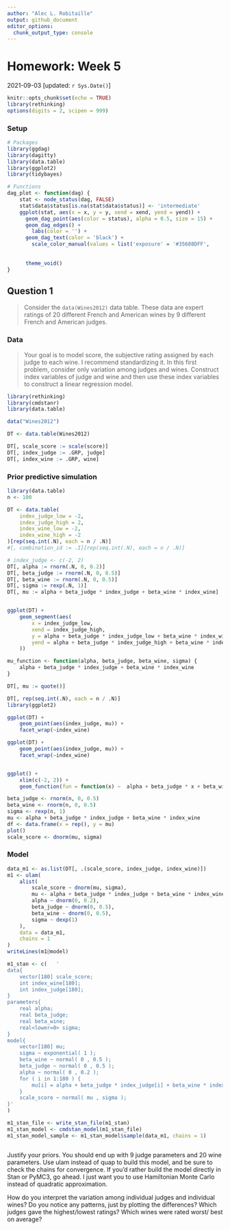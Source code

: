 ```yaml
---
author: "Alec L. Robitaille"
output: github_document
editor_options: 
  chunk_output_type: console
---
```


# Homework: Week 5
2021-09-03 [updated: `r Sys.Date()`]

```r
knitr::opts_chunk$set(echo = TRUE)
library(rethinking)
options(digits = 2, scipen = 999)
```

### Setup

```r
# Packages
library(ggdag)
library(dagitty)
library(data.table)
library(ggplot2)
library(tidybayes)

# Functions
dag_plot <- function(dag) {
	stat <- node_status(dag, FALSE)
	stat$data$status[is.na(stat$data$status)] <- 'intermediate'
	ggplot(stat, aes(x = x, y = y, xend = xend, yend = yend)) +
	  geom_dag_point(aes(color = status), alpha = 0.5, size = 15) +
	  geom_dag_edges() +
		labs(color = '') + 
	  geom_dag_text(color = 'black') +
		scale_color_manual(values = list('exposure' = '#35608DFF',
																		 'outcome' = '#22A884FF',
																		 'intermediate' = 'grey50')) + 
	  theme_void()
}
```



## Question 1

> Consider the `data(Wines2012)` data table. These data are expert ratings of 20
different French and American wines by 9 different French and American judges.




### Data
> Your goal is to model score, the subjective rating assigned by each judge to
each wine. I recommend standardizing it. In this first problem, consider only
variation among judges and wines. Construct index variables of judge and wine
and then use these index variables to construct a linear regression model.

```r
library(rethinking)
library(cmdstanr)
library(data.table)

data("Wines2012")

DT <- data.table(Wines2012)

DT[, scale_score := scale(score)]
DT[, index_judge := .GRP, judge]
DT[, index_wine := .GRP, wine]
```

### Prior predictive simulation
```r
library(data.table)
n <- 100

DT <- data.table(
	index_judge_low = -2,
	index_judge_high = 2,
	index_wine_low = -2,
	index_wine_high = -2
)[rep(seq.int(.N), each = n / .N)]
#[, combination_id := .I][rep(seq.int(.N), each = n / .N)]

# index_judge <- c(-2, 2)
DT[, alpha := rnorm(.N, 0, 0.2)]
DT[, beta_judge := rnorm(.N, 0, 0.5)]
DT[, beta_wine := rnorm(.N, 0, 0.5)]
DT[, sigma := rexp(.N, 1)]
DT[, mu := alpha + beta_judge * index_judge + beta_wine * index_wine]


ggplot(DT) + 
	geom_segment(aes(
		x = index_judge_low,
		xend = index_judge_high,
		y = alpha + beta_judge * index_judge_low + beta_wine * index_wine_low,
		yend = alpha + beta_judge * index_judge_high + beta_wine * index_wine_low
	))

mu_function <- function(alpha, beta_judge, beta_wine, sigma) {
	alpha + beta_judge * index_judge + beta_wine * index_wine
}

DT[, mu := quote()]

DT[, rep(seq.int(.N), each = n / .N)]
library(ggplot2)

ggplot(DT) + 
	geom_point(aes(index_judge, mu)) +
	facet_wrap(~index_wine)

ggplot(DT) + 
	geom_point(aes(index_judge, mu)) +
	facet_wrap(~index_wine)


ggplot() + 
	xlim(c(-2, 2)) +
	geom_function(fun = function(x) ~  alpha + beta_judge * x + beta_wine * index_wine)

beta_judge <- rnorm(n, 0, 0.5)
beta_wine <- rnorm(n, 0, 0.5)
sigma <- rexp(n, 1)
mu <- alpha + beta_judge * index_judge + beta_wine * index_wine
df <- data.frame(x = rep(), y = mu)
plot()
scale_score <- dnorm(mu, sigma)
```

### Model
```r
data_m1 <- as.list(DT[, .(scale_score, index_judge, index_wine)])
m1 <- ulam(
	alist(
		scale_score ~ dnorm(mu, sigma),
		mu <- alpha + beta_judge * index_judge + beta_wine * index_wine,
		alpha ~ dnorm(0, 0.2),
		beta_judge ~ dnorm(0, 0.5),
		beta_wine ~ dnorm(0, 0.5),
		sigma ~ dexp(1)
	),
	data = data_m1,
	chains = 1
)
writeLines(m1@model)

m1_stan <- c(	'
data{
    vector[180] scale_score;
    int index_wine[180];
    int index_judge[180];
}
parameters{
    real alpha;
    real beta_judge;
    real beta_wine;
    real<lower=0> sigma;
}
model{
    vector[180] mu;
    sigma ~ exponential( 1 );
    beta_wine ~ normal( 0 , 0.5 );
    beta_judge ~ normal( 0 , 0.5 );
    alpha ~ normal( 0 , 0.2 );
    for ( i in 1:180 ) {
        mu[i] = alpha + beta_judge * index_judge[i] + beta_wine * index_wine[i];
    }
    scale_score ~ normal( mu , sigma );
}'
)

m1_stan_file <- write_stan_file(m1_stan)
m1_stan_model <- cmdstan_model(m1_stan_file)
m1_stan_model_sample <- m1_stan_model$sample(data_m1, chains = 1)



```



Justify your priors. You should end up with 9 judge parameters and 20 wine
parameters. Use ulam instead of quap to build this model, and be sure to check
the chains for convergence. If you’d rather build the model directly in Stan or
PyMC3, go ahead. I just want you to use Hamiltonian Monte Carlo instead of
quadratic approximation. 

How do you interpret the variation among individual
judges and individual wines? Do you notice any patterns, just by plotting the
differences? Which judges gave the highest/lowest ratings? Which wines were
rated worst/ best on average?

